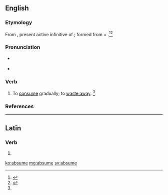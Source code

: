 ==English==

===Etymology===
From {{etyl|la|en}} {{m|la|absūmere}}, present active infinitive of {{m|la|absūmō||diminish}}; formed from {{term|ab||from, away from|lang=la}} + {{m|la|sūmō||take}}.<ref name=WI3>{{R:MW3 1976|page=8}}</ref><ref name=SOED>{{R:SOED5|page=10}}</ref>

===Pronunciation===
* {{a|RP}} {{IPA|/əbˈsum/|lang=en}}
* {{a|US}} {{IPA|/æbˈsum/|/əbˈsum/|lang=en}}

===Verb===
{{en-verb|absum|ing}}

# {{context|transitive|obsolete|lang=en}} To [[consume]] gradually; to [[waste away]]. {{defdate|Attested from the late 16<sup>th</sup> century until the mid 18<sup>th</sup> century.}}<ref name=SOED/>

===References===
<references/>

----

==Latin==

===Verb===
{{la-verb-form|absūme}}

# {{conjugation of|absūmō||2|s|pres|act|imp|lang=la}}

[[ko:absume]]
[[mg:absume]]
[[sv:absume]]